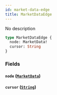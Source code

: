 ```yaml
---
id: market-data-edge
title: MarketDataEdge
---
```



No description

```graphql
type MarketDataEdge {
  node: MarketData!
  cursor: String
}
```


### Fields

#### `node` ([`MarketData`](/docs/testnet/graphql/objects/market-data))




#### `cursor` ([`String`](/docs/testnet/graphql/scalars/string))






